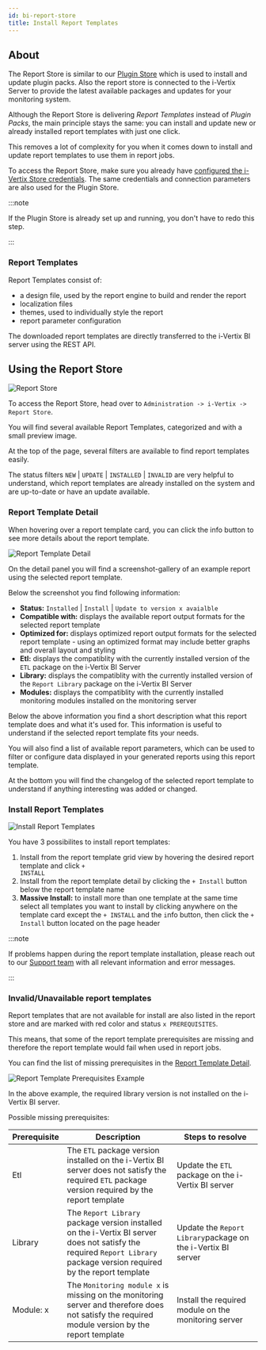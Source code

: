 ```yaml
---
id: bi-report-store
title: Install Report Templates
---
```



## About

The Report Store is similar to our [Plugin Store](../monitoring-resources/monitoring-basics/plugin-packs) which is used to install and update plugin packs.
Also the report store is connected to the i-Vertix Server to provide the latest available packages and updates for your monitoring system.

Although the Report Store is delivering *Report Templates* instead of *Plugin Packs*, the main principle stays the same:
you can install and update new or already installed report templates with just one click.

This removes a lot of complexity for you when it comes down to install and update report templates to use them in report jobs.

To access the Report Store, make sure you already have [configured the i-Vertix Store credentials](../quick-start-guide/how-to-configure-central-and-poller/plugin-store-configuration).
The same credentials and connection parameters are also used for the Plugin Store.

:::note

If the Plugin Store is already set up and running, you don't have to redo this step.

:::

### Report Templates

Report Templates consist of:

- a design file, used by the report engine to build and render the report
- localization files
- themes, used to individually style the report
- report parameter configuration

The downloaded report templates are directly transferred to the i-Vertix BI server using the REST API.

## Using the Report Store

![Report Store](../../assets/bi/report_store_overview.png)

To access the Report Store, head over to `Administration -> i-Vertix -> Report Store`.

You will find several available Report Templates, categorized and with a small preview image.

At the top of the page, several filters are available to find report templates easily.

The status filters `NEW` | `UPDATE` | `INSTALLED` | `INVALID` are very helpful to understand,
which report templates are already installed on the system and are up-to-date or have an update available.

### Report Template Detail

When hovering over a report template card, you can click the info button to see more details about the report template.

![Report Template Detail](../../assets/bi/report_store_detail.png)

On the detail panel you will find a screenshot-gallery of an example report using the selected report template.

Below the screenshot you find following information:

- **Status:** `Installed` | `Install` | `Update to version x avaialble`
- **Compatible with:** displays the available report output formats for the selected report template
- **Optimized for:** displays optimized report output formats for the selected report template -
using an optimized format may include better graphs and overall layout and styling
- **Etl:** displays the compatiblity with the currently installed version of the `ETL` package on the i-Vertix BI Server
- **Library:** displays the compatiblity with the currently installed version of the `Report Library` package on the i-Vertix BI Server
- **Modules:** displays the compatiblity with the currently installed monitoring modules installed on the monitoring server

Below the above information you find a short description what this report template does and what it's used for.
This information is useful to understand if the selected report template fits your needs.

You will also find a list of available report parameters, which can be used to filter or configure data displayed
in your generated reports using this report template.

At the bottom you will find the changelog of the selected report template to understand if anything interesting was added or changed.

### Install Report Templates

![Install Report Templates](../../assets/bi/report_store_install.png)

You have 3 possibilites to install report templates:

1. <ImageCounter num={1} /> Install from the report template grid view by hovering the desired report template and click <code>+ INSTALL</code>
2. <ImageCounter num={2} /> Install from the report template detail by clicking the <code>+ Install</code> button below the report template name
3. **Massive Install:** to install more than one template at the same time select all templates you want to install by clicking anywhere on
the template card except the `+ INSTALL` and the `i`nfo button, then click the `+ Install` button located on the page header

:::note

If problems happen during the report template installation, please reach out to our [Support team](mailto:support@i-vertix.com)
with all relevant information and error messages.

:::

### Invalid/Unavailable report templates

Report templates that are not available for install are also listed in the report store and are marked with red color and status `x PREREQUISITES`.

This means, that some of the report template prerequisites are missing and therefore the report template would fail when used in report jobs.

You can find the list of missing prerequisites in the [Report Template Detail](./bi-report-store#report-template-detail).

![Report Template Prerequisites Example](../../assets/bi/report_store_prerequsites.png)

In the above example, the required library version is not installed on the i-Vertix BI server.

Possible missing prerequisites:

| Prerequisite | Description                                                                                                                                                             | Steps to resolve                                             |
| ------------ | ----------------------------------------------------------------------------------------------------------------------------------------------------------------------- | ------------------------------------------------------------ |
| Etl          | The `ETL` package version installed on the i-Vertix BI server does not satisfy the required `ETL` package version required by the report template                       | Update the `ETL` package on the i-Vertix BI server           |
| Library      | The `Report Library` package version installed on the i-Vertix BI server does not satisfy the required `Report Library` package version required by the report template | Update the `Report Library`package on the i-Vertix BI server |
| Module: x    | The `Monitoring module x` is missing on the monitoring server and therefore does not satisfy the required module version by the report template                         | Install the required module on the monitoring server         |

